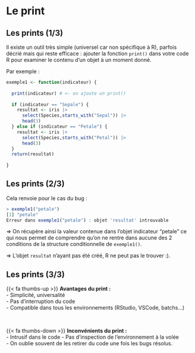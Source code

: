 # Le print {.backgroundTitre}

## Les prints (1/3)

Il existe un outil très simple (universel car non spécifique à R), parfois décrié mais qui reste efficace : ajouter la fonction `print()` dans votre code R pour examiner le contenu d'un objet à un moment donné.  

Par exemple :  

```.r
exemple1 <- function(indicateur) {
  
  print(indicateur) # <- on ajoute un print()
  
  if (indicateur == "Sepale") {
    resultat <- iris |> 
      select(Species,starts_with("Sepal")) |> 
      head(3)
  } else if (indicateur == "Petale") {
    resultat <- iris |> 
      select(Species,starts_with("Petal")) |> 
      head(3)
  }
  return(resultat)
  
}
```

## Les prints (2/3)

Cela renvoie pour le cas du bug :  

```.r
> exemple1("petale")
[1] "petale"
Erreur dans exemple1("petale") : objet 'resultat' introuvable
```

=> On récupère ainsi la valeur contenue dans l'objet indicateur "petale" ce qui nous permet de comprendre qu'on ne rentre dans aucune des 2 conditions de la structure conditionnelle de `exemple1()`.  

=> L'objet `resultat` n'ayant pas été créé, R ne peut pas le trouver :).


## Les prints (3/3)

{{< fa thumbs-up >}} **Avantages du print :**  
- Simplicité, universalité    
- Pas d'interruption du code  
- Compatible dans tous les environnements (RStudio, VSCode, batchs...)  

<br> 

{{< fa thumbs-down >}} **Inconvénients du print :**  
- Intrusif dans le code
- Pas d'inspection de l'environnement à la volée  
- On oublie souvent de les retirer du code une fois les bugs résolus.
